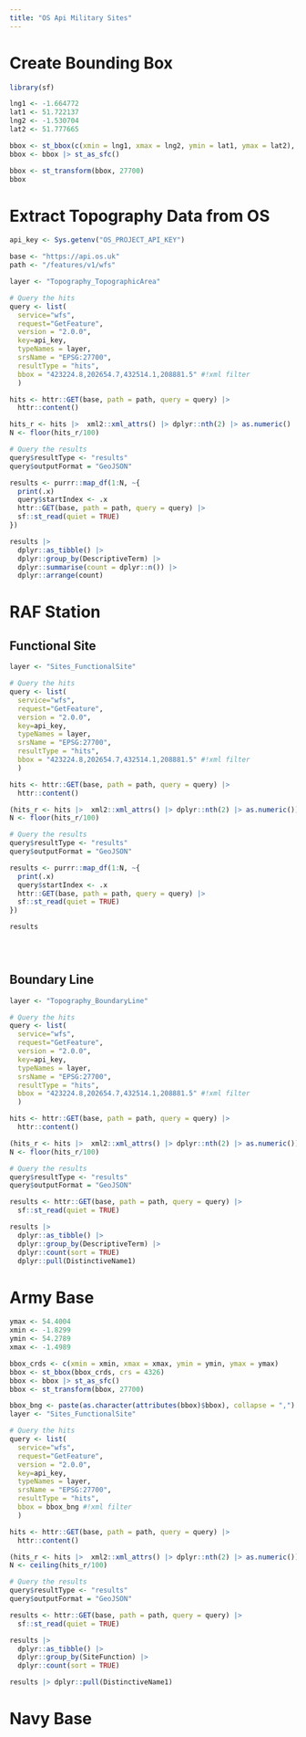 ```yaml
---
title: "OS Api Military Sites"
---
```


# Create Bounding Box

```r

library(sf)

lng1 <- -1.664772
lat1 <- 51.722137
lng2 <- -1.530704
lat2 <- 51.777665

bbox <- st_bbox(c(xmin = lng1, xmax = lng2, ymin = lat1, ymax = lat2), crs = 4326)
bbox <- bbox |> st_as_sfc()

bbox <- st_transform(bbox, 27700)
bbox

```

# Extract Topography Data from OS

```r

api_key <- Sys.getenv("OS_PROJECT_API_KEY")

base <- "https://api.os.uk"
path <- "/features/v1/wfs"

layer <- "Topography_TopographicArea"

# Query the hits
query <- list(
  service="wfs",
  request="GetFeature",
  version = "2.0.0",
  key=api_key,
  typeNames = layer,
  srsName = "EPSG:27700",
  resultType = "hits",
  bbox = "423224.8,202654.7,432514.1,208881.5" #!xml filter 
  )

hits <- httr::GET(base, path = path, query = query) |>
  httr::content()

hits_r <- hits |>  xml2::xml_attrs() |> dplyr::nth(2) |> as.numeric()
N <- floor(hits_r/100)

# Query the results
query$resultType <- "results"
query$outputFormat = "GeoJSON"

results <- purrr::map_df(1:N, ~{
  print(.x)
  query$startIndex <- .x
  httr::GET(base, path = path, query = query) |>
  sf::st_read(quiet = TRUE)
})

results |> 
  dplyr::as_tibble() |>
  dplyr::group_by(DescriptiveTerm) |>
  dplyr::summarise(count = dplyr::n()) |>
  dplyr::arrange(count)

```

# RAF Station

## Functional Site

```r
layer <- "Sites_FunctionalSite"

# Query the hits
query <- list(
  service="wfs",
  request="GetFeature",
  version = "2.0.0",
  key=api_key,
  typeNames = layer,
  srsName = "EPSG:27700",
  resultType = "hits",
  bbox = "423224.8,202654.7,432514.1,208881.5" #!xml filter 
  )

hits <- httr::GET(base, path = path, query = query) |>
  httr::content()

(hits_r <- hits |>  xml2::xml_attrs() |> dplyr::nth(2) |> as.numeric())
N <- floor(hits_r/100)

# Query the results
query$resultType <- "results"
query$outputFormat = "GeoJSON"

results <- purrr::map_df(1:N, ~{
  print(.x)
  query$startIndex <- .x
  httr::GET(base, path = path, query = query) |>
  sf::st_read(quiet = TRUE)
})

results


  

```

## Boundary Line

```r
layer <- "Topography_BoundaryLine"

# Query the hits
query <- list(
  service="wfs",
  request="GetFeature",
  version = "2.0.0",
  key=api_key,
  typeNames = layer,
  srsName = "EPSG:27700",
  resultType = "hits",
  bbox = "423224.8,202654.7,432514.1,208881.5" #!xml filter 
  )

hits <- httr::GET(base, path = path, query = query) |>
  httr::content()

(hits_r <- hits |>  xml2::xml_attrs() |> dplyr::nth(2) |> as.numeric())
N <- floor(hits_r/100)

# Query the results
query$resultType <- "results"
query$outputFormat = "GeoJSON"

results <- httr::GET(base, path = path, query = query) |>
  sf::st_read(quiet = TRUE)

results |>
  dplyr::as_tibble() |>
  dplyr::group_by(DescriptiveTerm) |>
  dplyr::count(sort = TRUE)
  dplyr::pull(DistinctiveName1)
```

# Army Base 


```r

ymax <- 54.4004
xmin <- -1.8299
ymin <- 54.2789
xmax <- -1.4989

bbox_crds <- c(xmin = xmin, xmax = xmax, ymin = ymin, ymax = ymax)
bbox <- st_bbox(bbox_crds, crs = 4326)
bbox <- bbox |> st_as_sfc()
bbox <- st_transform(bbox, 27700)

bbox_bng <- paste(as.character(attributes(bbox)$bbox), collapse = ",")
layer <- "Sites_FunctionalSite"

# Query the hits
query <- list(
  service="wfs",
  request="GetFeature",
  version = "2.0.0",
  key=api_key,
  typeNames = layer,
  srsName = "EPSG:27700",
  resultType = "hits",
  bbox = bbox_bng #!xml filter 
  )

hits <- httr::GET(base, path = path, query = query) |>
  httr::content()

(hits_r <- hits |>  xml2::xml_attrs() |> dplyr::nth(2) |> as.numeric())
N <- ceiling(hits_r/100)

# Query the results
query$resultType <- "results"
query$outputFormat = "GeoJSON"

results <- httr::GET(base, path = path, query = query) |>
  sf::st_read(quiet = TRUE)

results |>
  dplyr::as_tibble() |>
  dplyr::group_by(SiteFunction) |>
  dplyr::count(sort = TRUE)

results |> dplyr::pull(DistinctiveName1)
```

# Navy Base

```r


```

